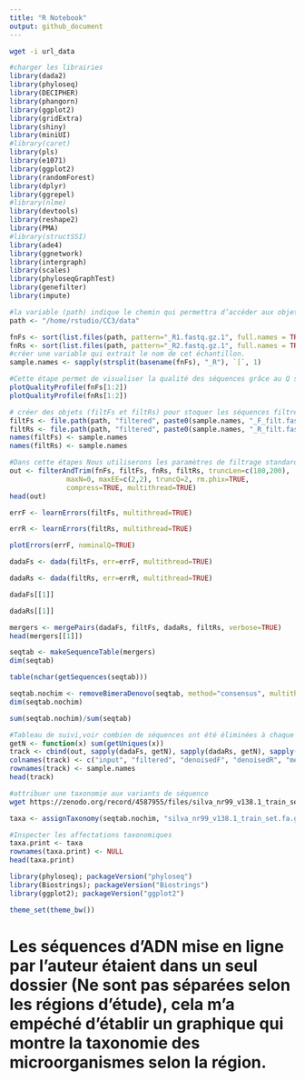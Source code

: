 ```yaml
---
title: "R Notebook"
output: github_document
---
```

```bash
wget -i url_data
```


```r
#charger les librairies 
library(dada2)
library(phyloseq)
library(DECIPHER)
library(phangorn)
library(ggplot2)
library(gridExtra)
library(shiny)
library(miniUI)
#library(caret)
library(pls)
library(e1071)
library(ggplot2)
library(randomForest)
library(dplyr)
library(ggrepel)
#library(nlme)
library(devtools)
library(reshape2)
library(PMA)
#library(structSSI)
library(ade4)
library(ggnetwork)
library(intergraph)
library(scales)
library(phyloseqGraphTest)
library(genefilter)
library(impute)
```

```r
#la variable (path) indique le chemin qui permettra d’accéder aux objets dont nous allons avoir besoin.
path <- "/home/rstudio/CC3/data"
```

```r
fnFs <- sort(list.files(path, pattern="_R1.fastq.gz.1", full.names = TRUE))
fnRs <- sort(list.files(path, pattern="_R2.fastq.gz.1", full.names = TRUE))
#créer une variable qui extrait le nom de cet échantillon.
sample.names <- sapply(strsplit(basename(fnFs), "_R"), `[`, 1)
```

```r
#Cette étape permet de visualiser la qualité des séquences grâce au Q score associé à chaque nucléotide
plotQualityProfile(fnFs[1:2])
plotQualityProfile(fnRs[1:2])
```


```r
# créer des objets (filtFs et filtRs) pour stoquer les séquences filtrées.
filtFs <- file.path(path, "filtered", paste0(sample.names, "_F_filt.fastq.gz"))
filtRs <- file.path(path, "filtered", paste0(sample.names, "_R_filt.fastq.gz"))
names(filtFs) <- sample.names
names(filtRs) <- sample.names
```

```r
#Dans cette étapes Nous utiliserons les paramètres de filtrage standard
out <- filterAndTrim(fnFs, filtFs, fnRs, filtRs, truncLen=c(180,200),
              maxN=0, maxEE=c(2,2), truncQ=2, rm.phix=TRUE,
              compress=TRUE, multithread=TRUE)
head(out)
```
```r
errF <- learnErrors(filtFs, multithread=TRUE)
```

```r
errR <- learnErrors(filtRs, multithread=TRUE)
```
```r
plotErrors(errF, nominalQ=TRUE)
```
```r
dadaFs <- dada(filtFs, err=errF, multithread=TRUE)
```
```r
dadaRs <- dada(filtRs, err=errR, multithread=TRUE)
```
```r
dadaFs[[1]]
```
```r
dadaRs[[1]]
```
```r
mergers <- mergePairs(dadaFs, filtFs, dadaRs, filtRs, verbose=TRUE)
head(mergers[[1]])
```
```r
seqtab <- makeSequenceTable(mergers)
dim(seqtab)
```
```r
table(nchar(getSequences(seqtab)))
```
```r
seqtab.nochim <- removeBimeraDenovo(seqtab, method="consensus", multithread=TRUE, verbose=TRUE)
dim(seqtab.nochim)
```
```r
sum(seqtab.nochim)/sum(seqtab)
```
```r
#Tableau de suivi,voir combien de séquences ont été éliminées à chaque étape
getN <- function(x) sum(getUniques(x))
track <- cbind(out, sapply(dadaFs, getN), sapply(dadaRs, getN), sapply(mergers, getN), rowSums(seqtab.nochim))
colnames(track) <- c("input", "filtered", "denoisedF", "denoisedR", "merged", "nonchim")
rownames(track) <- sample.names
head(track)

```
```bash
#attribuer une taxonomie aux variants de séquence
wget https://zenodo.org/record/4587955/files/silva_nr99_v138.1_train_set.fa.gz?download=1
```

```r
taxa <- assignTaxonomy(seqtab.nochim, "silva_nr99_v138.1_train_set.fa.gz?download=1", multithread=TRUE)
```

```r
#Inspecter les affectations taxonomiques
taxa.print <- taxa
rownames(taxa.print) <- NULL
head(taxa.print)
```

```r
library(phyloseq); packageVersion("phyloseq")
library(Biostrings); packageVersion("Biostrings")
library(ggplot2); packageVersion("ggplot2")
```
```r
theme_set(theme_bw())
```
# Les séquences d'ADN mise en ligne par l'auteur étaient dans un seul dossier (Ne sont pas séparées selon les régions d'étude), cela m'a empéché d'établir un graphique qui montre la taxonomie des microorganismes selon la région.






